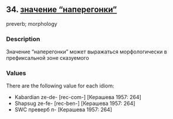 ## 34. <a href =  'https://agricolamz.github.io/The_Circassian_Isoglosses_Database/34.html'>значение "наперегонки"</a>
preverb; morphology

### Description

Значение "наперегонки" может выражаться морфологически в префиксальной зоне сказуемого

### Values
There are the following value for each idiom:

* Kabardian  ze-de- [rec-com-] [Керашева 1957: 264] 
* Shapsug  ze-fe- [rec-ben-] [Керашева 1957: 264] 
* SWC  преверб п- [Керашева 1957: 264] 

